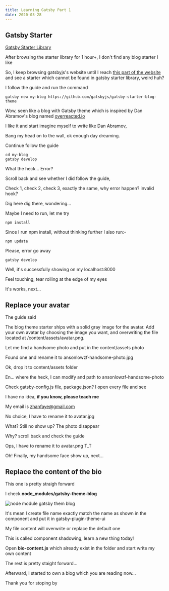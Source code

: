 ```yaml
---
title: Learning Gatsby Part 1
date: 2020-03-28
---
```


## Gatsby Starter

[Gatsby Starter Library](https://www.gatsbyjs.org/starters/?v=2)

After browsing the starter library for 1 hour+, I don't find any blog starter I like

So, I keep browsing gatsbyjs's website until I reach [this part of the website](https://www.gatsbyjs.org/tutorial/using-a-theme/) and see a starter which cannot be found in gatsby starter library, weird huh?

I follow the guide and run the command

```shell
gatsby new my-blog https://github.com/gatsbyjs/gatsby-starter-blog-theme
```

Wow, seen like a blog with Gatsby theme which is inspired by Dan Abramov's blog named [overreacted.io](https://overreacted.io/)

I like it and start imagine myself to write like Dan Abramov,

Bang my head on to the wall, ok enough day dreaming.

Continue follow the guide

```shell
cd my-blog
gatsby develop
```

What the heck... Error?

Scroll back and see whether I did follow the guide,

Check 1, check 2, check 3, exactly the same, why error happen? invalid hook?

Dig here dig there, wondering...

Maybe I need to run, let me try

```shell
npm install
```

Since I run npm install, without thinking further I also run:-

```shell
npm update
```

Please, error go away

```shell
gatsby develop
```

Well, it's successfully showing on my localhost:8000

Feel touching, tear rolling at the edge of my eyes

It's works, next...

## Replace your avatar

The guide said

The blog theme starter ships with a solid gray image for the avatar. Add your own avatar by choosing the image you want, and overwriting the file located at /content/assets/avatar.png.

Let me find a handsome photo and put in the content/assets photo

Found one and rename it to ansonlowzf-handsome-photo.jpg

Ok, drop it to content/assets folder

En... where the heck, I can modify and path to ansonlowzf-handsome-photo

Check gatsby-config.js file, package.json? I open every file and see

I have no idea, **if you know, please teach me**

My email is zhanfaye@gmail.com

No choice, I have to rename it to avatar.jpg

What? Still no show up? The photo disappear

Why? scroll back and check the guide

Ops, I have to rename it to avatar.png T_T

Oh! Finally, my handsome face show up, next...

## Replace the content of the bio

This one is pretty straigh forward

I check **node_modules/gatsby-theme-blog**

![node module gatsby them blog](../assets/gatsby-theme-blog.png)

It's mean I create file name exactly match the name as shown in the component and put it in gatsby-plugin-theme-ui

My file content will overwrite or replace the default one

This is called component shadowing, learn a new thing today!

Open **bio-content.js** which already exist in the folder and start write my own content

The rest is pretty staight forward...

Afterward, I started to own a blog which you are reading now...

Thank you for stoping by
